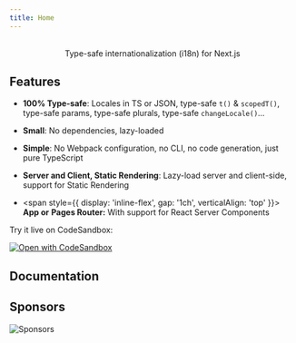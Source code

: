 ```yaml
---
title: Home
---
```



<p align="center">
  <Logo />
  <br />
  <span>Type-safe internationalization (i18n) for Next.js</span>
</p>

## Features

- **100% Type-safe**: Locales in TS or JSON, type-safe `t()` & `scopedT()`, type-safe params, type-safe plurals, type-safe `changeLocale()`...
- **Small**: No dependencies, lazy-loaded
- **Simple**: No Webpack configuration, no CLI, no code generation, just pure TypeScript
- **Server and Client, Static Rendering**: Lazy-load server and client-side, support for Static Rendering

- <span style={{ display: 'inline-flex', gap: '1ch', verticalAlign: 'top' }}><AppIcon /> <strong>App or</strong> <PagesIcon /> <strong>Pages Router:</strong> With support for React Server Components</span>

Try it live on CodeSandbox:

[![Open with CodeSandbox](https://assets.codesandbox.io/github/button-edit-lime.svg)](https://codesandbox.io/p/sandbox/jovial-paper-skkprk?file=%2Fapp%2F%5Blocale%5D%2Fpage.tsx%3A1%2C1)

## Documentation

<Cards>
  <Card title="Browse documentation" href="/docs" />
</Cards>

## Sponsors

![Sponsors](https://github.com/QuiiBz/dotfiles/blob/main/sponsors.png?raw=true)
